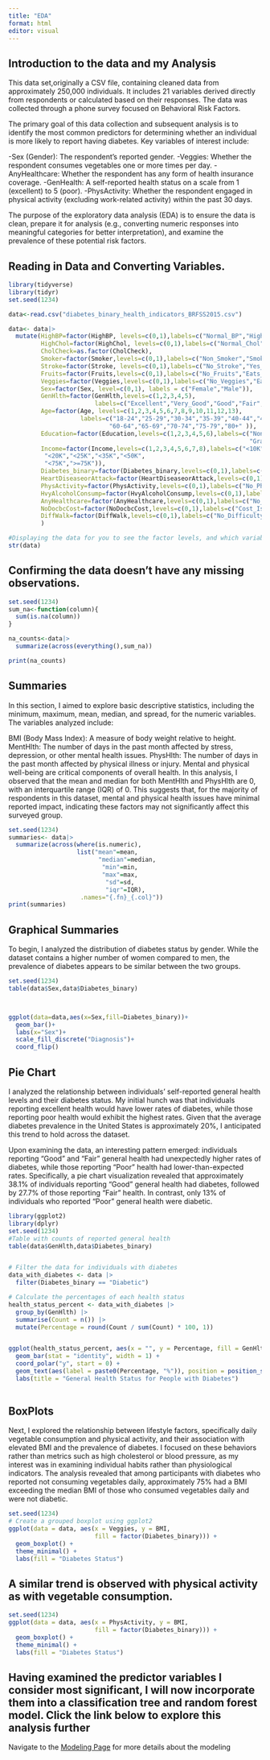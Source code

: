 ```yaml
---
title: "EDA"
format: html
editor: visual
---
```


## Introduction to the data and my Analysis

This data set,originally a CSV file, containing cleaned data from approximately 250,000 individuals. It includes 21 variables derived directly from respondents or calculated based on their responses. The data was collected through a phone survey focused on Behavioral Risk Factors.

The primary goal of this data collection and subsequent analysis is to identify the most common predictors for determining whether an individual is more likely to report having diabetes. Key variables of interest include:

-Sex (Gender): The respondent's reported gender. -Veggies: Whether the respondent consumes vegetables one or more times per day. -AnyHealthcare: Whether the respondent has any form of health insurance coverage. -GenHealth: A self-reported health status on a scale from 1 (excellent) to 5 (poor). -PhysActivity: Whether the respondent engaged in physical activity (excluding work-related activity) within the past 30 days.

The purpose of the exploratory data analysis (EDA) is to ensure the data is clean, prepare it for analysis (e.g., converting numeric responses into meaningful categories for better interpretation), and examine the prevalence of these potential risk factors.

## Reading in Data and Converting Variables.

```r
library(tidyverse)
library(tidyr)
set.seed(1234)

data<-read.csv("diabetes_binary_health_indicators_BRFSS2015.csv")

data<- data|>
  mutate(HighBP=factor(HighBP, levels=c(0,1),labels=c("Normal_BP","High_BP")),
         HighChol=factor(HighChol, levels=c(0,1),labels=c("Normal_Chol","High_Chol")),
         CholCheck=as.factor(CholCheck),
         Smoker=factor(Smoker,levels=c(0,1),labels=c("Non_Smoker","Smoker")),
         Stroke=factor(Stroke, levels=c(0,1),labels=c("No_Stroke","Yes_Stroke")),
         Fruits=factor(Fruits,levels=c(0,1),labels=c("No_Fruits","Eats_Fruits")),
         Veggies=factor(Veggies,levels=c(0,1),labels=c("No_Veggies","Eats_Veggies")),
         Sex=factor(Sex, level=c(0,1), labels = c("Female","Male")),
         GenHlth=factor(GenHlth,levels=c(1,2,3,4,5), 
                        labels=c("Excellent","Very_Good","Good","Fair","Poor")),
         Age=factor(Age, levels=c(1,2,3,4,5,6,7,8,9,10,11,12,13),
                    labels=c("18-24","25-29","30-34","35-39","40-44","45-49","50-54","55-59",
                            "60-64","65-69","70-74","75-79","80+" )),
         Education=factor(Education,levels=c(1,2,3,4,5,6),labels=c("None-K","Grades 1-8",
                                                                   "Grades 9-11","HS Diploma","Some College","Bachelor's Degree or Higher")),
         Income=factor(Income,levels=c(1,2,3,4,5,6,7,8),labels=c("<10K","<15K",
          "<20K","<25K","<35K","<50K",
          "<75K",">=75K")),
         Diabetes_binary=factor(Diabetes_binary,levels=c(0,1),labels=c("Not_Diabetic","Diabetic")),
         HeartDiseaseorAttack=factor(HeartDiseaseorAttack,levels=c(0,1),labels=c("No_Heart Disease","Heart_Disease")),
         PhysActivity=factor(PhysActivity,levels=c(0,1),labels=c("No_Physical Activity","Physical_Activity")),
         HvyAlcoholConsump=factor(HvyAlcoholConsump,levels=c(0,1),labels=c("Not_Heavy Drinker","Heavy_Drinker")),
         AnyHealthcare=factor(AnyHealthcare,levels=c(0,1),labels=c("No_Health_Coverage","Yes_Health_Coverage")),
         NoDocbcCost=factor(NoDocbcCost,levels=c(0,1),labels=c("Cost_Issue","Cost_Not_Issue")),
         DiffWalk=factor(DiffWalk,levels=c(0,1),labels=c("No_Difficulty_Walking","Difficulty_Walking"))
         )

#Displaying the data for you to see the factor levels, and which variables are numeric.
str(data)
```

## Confirming the data doesn't have any missing observations.

```r
set.seed(1234)
sum_na<-function(column){
  sum(is.na(column))
}

na_counts<-data|>
  summarize(across(everything(),sum_na))

print(na_counts)
```

## Summaries

In this section, I aimed to explore basic descriptive statistics, including the minimum, maximum, mean, median, and spread, for the numeric variables. The variables analyzed include:

BMI (Body Mass Index): A measure of body weight relative to height. MentHlth: The number of days in the past month affected by stress, depression, or other mental health issues. PhysHlth: The number of days in the past month affected by physical illness or injury. Mental and physical well-being are critical components of overall health. In this analysis, I observed that the mean and median for both MentHlth and PhysHlth are 0, with an interquartile range (IQR) of 0. This suggests that, for the majority of respondents in this dataset, mental and physical health issues have minimal reported impact, indicating these factors may not significantly affect this surveyed group.

```r
set.seed(1234)
summaries<- data|>
  summarize(across(where(is.numeric),
                   list("mean"=mean,
                         "median"=median,
                          "min"=min,
                          "max"=max,
                           "sd"=sd,
                           "iqr"=IQR),
                    .names="{.fn}_{.col}"))
print(summaries)

```

## Graphical Summaries

To begin, I analyzed the distribution of diabetes status by gender. While the dataset contains a higher number of women compared to men, the prevalence of diabetes appears to be similar between the two groups.

```r
set.seed(1234)
table(data$Sex,data$Diabetes_binary)



ggplot(data=data,aes(x=Sex,fill=Diabetes_binary))+
  geom_bar()+
  labs(x="Sex")+
  scale_fill_discrete("Diagnosis")+
  coord_flip()

```

## Pie Chart

I analyzed the relationship between individuals' self-reported general health levels and their diabetes status. My initial hunch was that individuals reporting excellent health would have lower rates of diabetes, while those reporting poor health would exhibit the highest rates. Given that the average diabetes prevalence in the United States is approximately 20%, I anticipated this trend to hold across the dataset.

Upon examining the data, an interesting pattern emerged: individuals reporting "Good" and "Fair" general health had unexpectedly higher rates of diabetes, while those reporting "Poor" health had lower-than-expected rates. Specifically, a pie chart visualization revealed that approximately 38.1% of individuals reporting "Good" general health had diabetes, followed by 27.7% of those reporting "Fair" health. In contrast, only 13% of individuals who reported "Poor" general health were diabetic.

```r

library(ggplot2)
library(dplyr)
set.seed(1234)
#Table with counts of reported general health 
table(data$GenHlth,data$Diabetes_binary)


# Filter the data for individuals with diabetes
data_with_diabetes <- data |>
  filter(Diabetes_binary == "Diabetic")

# Calculate the percentages of each health status
health_status_percent <- data_with_diabetes |>
  group_by(GenHlth) |>
  summarise(Count = n()) |>
  mutate(Percentage = round(Count / sum(Count) * 100, 1))


ggplot(health_status_percent, aes(x = "", y = Percentage, fill = GenHlth)) +
  geom_bar(stat = "identity", width = 1) +
  coord_polar("y", start = 0) +
  geom_text(aes(label = paste0(Percentage, "%")), position = position_stack(vjust = 0.5)) +
  labs(title = "General Health Status for People with Diabetes") 
 


```

## BoxPlots

Next, I explored the relationship between lifestyle factors, specifically daily vegetable consumption and physical activity, and their association with elevated BMI and the prevalence of diabetes. I focused on these behaviors rather than metrics such as high cholesterol or blood pressure, as my interest was in examining individual habits rather than physiological indicators. The analysis revealed that among participants with diabetes who reported not consuming vegetables daily, approximately 75% had a BMI exceeding the median BMI of those who consumed vegetables daily and were not diabetic.

```r
set.seed(1234)
# Create a grouped boxplot using ggplot2
ggplot(data = data, aes(x = Veggies, y = BMI,
                        fill = factor(Diabetes_binary))) +
  geom_boxplot() +
  theme_minimal() +
  labs(fill = "Diabetes Status")
```

## A similar trend is observed with physical activity as with vegetable consumption.

```r
set.seed(1234)
ggplot(data = data, aes(x = PhysActivity, y = BMI,
                        fill = factor(Diabetes_binary))) +
  geom_boxplot() +
  theme_minimal() +
  labs(fill = "Diabetes Status")
```

## Having examined the predictor variables I consider most significant, I will now incorporate them into a classification tree and random forest model. Click the link below to explore this analysis further

Navigate to the [Modeling Page](Modeling.html) for more details about the modeling
